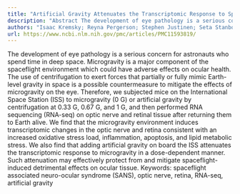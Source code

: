 ```yaml
---
title: "Artificial Gravity Attenuates the Transcriptomic Response to Spaceflight in the Optic Nerve and Retina"
description: "Abstract The development of eye pathology is a serious concern for astronauts who spend time in deep space. Microgravity is a major component of the spaceflight environment which could have adverse ef..."
authors: "Isaac Kremsky; Reyna Pergerson; Stephen Justinen; Seta Stanbouly; Jeffrey Willey; Charles A Fuller; Satoru Takahashi; Martha Hotz Vitaterna; Mary Bouxsein; Xiaowen Mao; Tsz Kin Ng"
url: https://www.ncbi.nlm.nih.gov/pmc/articles/PMC11593819/
---
```


The development of eye pathology is a serious concern for astronauts who spend time in deep space. Microgravity is a major component of the spaceflight environment which could have adverse effects on ocular health. The use of centrifugation to exert forces that partially or fully mimic Earth-level gravity in space is a possible countermeasure to mitigate the effects of microgravity on the eye. Therefore, we subjected mice on the International Space Station (ISS) to microgravity (0 G) or artificial gravity by centrifugation at 0.33 G, 0.67 G, and 1 G, and then performed RNA sequencing (RNA-seq) on optic nerve and retinal tissue after returning them to Earth alive. We find that the microgravity environment induces transcriptomic changes in the optic nerve and retina consistent with an increased oxidative stress load, inflammation, apoptosis, and lipid metabolic stress. We also find that adding artificial gravity on board the ISS attenuates the transcriptomic response to microgravity in a dose-dependent manner. Such attenuation may effectively protect from and mitigate spaceflight-induced detrimental effects on ocular tissue. Keywords: spaceflight associated neuro-ocular syndrome (SANS), optic nerve, retina, RNA-seq, artificial gravity
